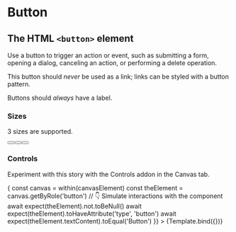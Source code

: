 

<Meta title="Atoms/Button" component={Button} />

# Button

## The HTML `<button>` element

Use a button to trigger an action or event, such as submitting a form, opening a
dialog, canceling an action, or performing a delete operation.

This button should _never_ be used as a link; links can be styled with a button
pattern.

Buttons should _always_ have a label.

<ArgsTable story="Primary" />


### Sizes

3 sizes are supported.

<Story name="Sizes">
  <div>
    <Button size="large" label="Large" />
    <Button size="medium" label="Medium" />
    <Button size="small" label="Small" />
  </div>
</Story>

### Controls

Experiment with this story with the Controls addon in the Canvas tab.

<Canvas>
  <Story
    name="controls"
    args={{
      size: 'large',
      label: 'Button'
    }}
    // https://storybook.js.org/docs/react/api/mdx#play-function
    play={async ({ canvasElement }) => {
      const canvas = within(canvasElement)
      const theElement = canvas.getByRole('button')
      // 👇 Simulate interactions with the component
      await expect(theElement).not.toBeNull()
      await expect(theElement).toHaveAttribute('type', 'button')
      await expect(theElement.textContent).toEqual('Button')
    }}
  >
    {Template.bind({})}
  </Story>
</Canvas>
